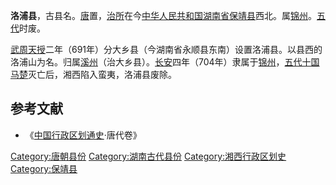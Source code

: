 '''洛浦县'''，古县名。[[唐朝|唐]]置，[[治所|治所]]在今[[中华人民共和国|中华人民共和国]][[湖南省|湖南省]][[保靖县|保靖县]]西北。属[[锦州_(湖南)|锦州]]。[[五代|五代]]时废。 

[[武周|武周]][[天授|天授]]二年（691年）分大乡县（今湖南省永顺县东南）设置洛浦县。以县西的洛浦山为名。归属[[溪州|溪州]]（治大乡县）。[[长安_(年号)|长安]]四年（704年）隶属于[[锦州_(湖南)|锦州]]，[[五代十国|五代十国]][[马楚|马楚]]灭亡后，湘西陷入蛮夷，洛浦县废除。 
==参考文献==
*《[[中国行政区划通史|中国行政区划通史]]·唐代卷》
{{唐朝行政区划小作品}}
[[Category:唐朝县份|Category:唐朝县份]]
[[Category:湖南古代县份|Category:湖南古代县份]]
[[Category:湘西行政区划史|Category:湘西行政区划史]]
[[Category:保靖县|Category:保靖县]]